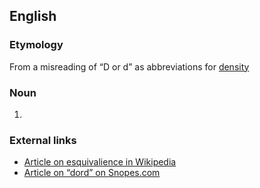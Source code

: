 ==English==
{{wikipedia}}
===Etymology===
From a misreading of “D or d” as abbreviations for [[density]]

===Noun===
{{infl|en|noun}}

# {{non-gloss definition|A [[ghost word]] that was in the 1934 Webster’s New International Dictionary for five years, defined as meaning “density”.}}

===External links===
* [[w:esquivalience|Article on esquivalience in Wikipedia]]
* [http://www.snopes.com/language/mistakes/dord.htm Article on “dord” on Snopes.com]